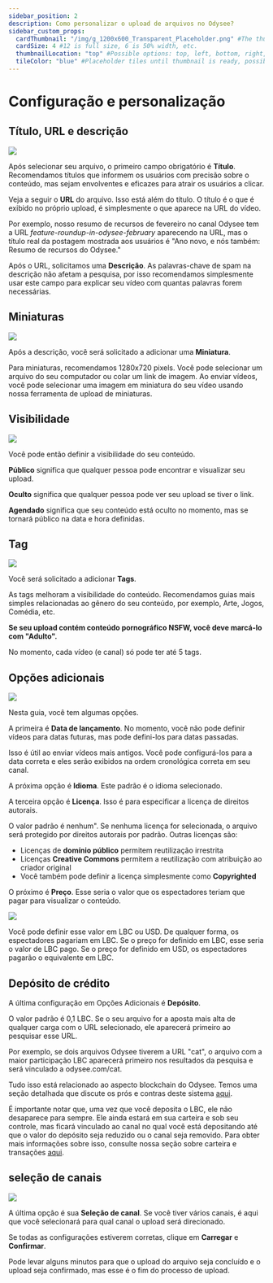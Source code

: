 ---
sidebar_position: 2
description: Como personalizar o upload de arquivos no Odysee?
sidebar_custom_props:
  cardThumbnail: "/img/g_1200x600_Transparent_Placeholder.png" #The thumbnail on the category card.
  cardSize: 4 #12 is full size, 6 is 50% width, etc.
  thumbnailLocation: "top" #Possible options: top, left, bottom, right, none
  tileColor: "blue" #Placeholder tiles until thumbnail is ready, possible options: blue, cream, darkpurple, lightpurple, mauve, orange, pink, none
---

# Configuração e personalização

## Título, URL e descrição

![](https://thumbs.odycdn.com/66e2b4af79d93820e89423a1b2a7df5a.webp)

Após selecionar seu arquivo, o primeiro campo obrigatório é **Título**. Recomendamos títulos que informem os usuários com precisão sobre o conteúdo, mas sejam envolventes e eficazes para atrair os usuários a clicar.

Veja a seguir o **URL** do arquivo. Isso está além do título. O título é o que é exibido no próprio upload, é simplesmente o que aparece na URL do vídeo.

Por exemplo, nosso resumo de recursos de fevereiro no canal Odysee tem a URL *feature-roundup-in-odysee-february* aparecendo na URL, mas o título real da postagem mostrada aos usuários é "Ano novo, e nós também: Resumo de recursos do Odysee."

Após o URL, solicitamos uma **Descrição**. As palavras-chave de spam na descrição não afetam a pesquisa, por isso recomendamos simplesmente usar este campo para explicar seu vídeo com quantas palavras forem necessárias.

## Miniaturas

![](https://thumbs.odycdn.com/111a2ceb1e4c2126b586e82387455a59.webp)

Após a descrição, você será solicitado a adicionar uma **Miniatura**.

Para miniaturas, recomendamos 1280x720 pixels. Você pode selecionar um arquivo do seu computador ou colar um link de imagem. Ao enviar vídeos, você pode selecionar uma imagem em miniatura do seu vídeo usando nossa ferramenta de upload de miniaturas.

## Visibilidade

![](https://thumbs.odycdn.com/2ca78f88a67b139646ba1726048c21e4.webp)

Você pode então definir a visibilidade do seu conteúdo.

**Público** significa que qualquer pessoa pode encontrar e visualizar seu upload.

**Oculto** significa que qualquer pessoa pode ver seu upload se tiver o link.

**Agendado** significa que seu conteúdo está oculto no momento, mas se tornará público na data e hora definidas.

## Tag

![](https://thumbs.odycdn.com/8cd7cd30cd090c3e746283d07422007c.webp)

Você será solicitado a adicionar **Tags**.

As tags melhoram a visibilidade do conteúdo. Recomendamos guias mais simples relacionadas ao gênero do seu conteúdo, por exemplo, Arte, Jogos, Comédia, etc.

**Se seu upload contém conteúdo pornográfico NSFW, você deve marcá-lo com "Adulto".**

No momento, cada vídeo (e canal) só pode ter até 5 tags.

## Opções adicionais

![](https://thumbs.odycdn.com/c0c4f9642fc97d818a3bd031e2aba43d.webp)

Nesta guia, você tem algumas opções.

A primeira é **Data de lançamento**. No momento, você não pode definir vídeos para datas futuras, mas pode defini-los para datas passadas.

Isso é útil ao enviar vídeos mais antigos. Você pode configurá-los para a data correta e eles serão exibidos na ordem cronológica correta em seu canal.

A próxima opção é **Idioma**. Este padrão é o idioma selecionado.

A terceira opção é **Licença**. Isso é para especificar a licença de direitos autorais.

O valor padrão é nenhum". Se nenhuma licença for selecionada, o arquivo será protegido por direitos autorais por padrão. Outras licenças são:

- Licenças de **domínio público** permitem reutilização irrestrita
- Licenças **Creative Commons** permitem a reutilização com atribuição ao criador original
- Você também pode definir a licença simplesmente como **Copyrighted**

O próximo é **Preço**. Esse seria o valor que os espectadores teriam que pagar para visualizar o conteúdo.

![](https://thumbs.odycdn.com/e237e71cfe57bbbf0c83cbf26c26251e.webp)

Você pode definir esse valor em LBC ou USD. De qualquer forma, os espectadores pagariam em LBC. Se o preço for definido em LBC, esse seria o valor de LBC pago. Se o preço for definido em USD, os espectadores pagarão o equivalente em LBC.

## Depósito de crédito

A última configuração em Opções Adicionais é **Depósito**.

O valor padrão é 0,1 LBC. Se o seu arquivo for a aposta mais alta de qualquer carga com o URL selecionado, ele aparecerá primeiro ao pesquisar esse URL.

Por exemplo, se dois arquivos Odysee tiverem a URL "cat", o arquivo com a maior participação LBC aparecerá primeiro nos resultados da pesquisa e será vinculado a odysee.com/cat.

Tudo isso está relacionado ao aspecto blockchain do Odysee. Temos uma seção detalhada que discute os prós e contras deste sistema [aqui](/pt/category-blockchain/category-staking/naming).

É importante notar que, uma vez que você deposita o LBC, ele não desaparece para sempre. Ele ainda estará em sua carteira e sob seu controle, mas ficará vinculado ao canal no qual você está depositando até que o valor do depósito seja reduzido ou o canal seja removido. Para obter mais informações sobre isso, consulte nossa seção sobre carteira e transações [aqui](/pt/category-wallet/).

## seleção de canais

![](https://thumbs.odycdn.com/1e96b9efcf279082f6cdbb2d68b5bf39.webp)

A última opção é sua **Seleção de canal**. Se você tiver vários canais, é aqui que você selecionará para qual canal o upload será direcionado.

Se todas as configurações estiverem corretas, clique em **Carregar** e **Confirmar**.

Pode levar alguns minutos para que o upload do arquivo seja concluído e o upload seja confirmado, mas esse é o fim do processo de upload.